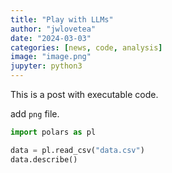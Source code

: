 ```yaml
---
title: "Play with LLMs"
author: "jwlovetea"
date: "2024-03-03"
categories: [news, code, analysis]
image: "image.png"
jupyter: python3
---
```


This is a post with executable code.

add `png` file.

```python
import polars as pl

data = pl.read_csv("data.csv")
data.describe()
```